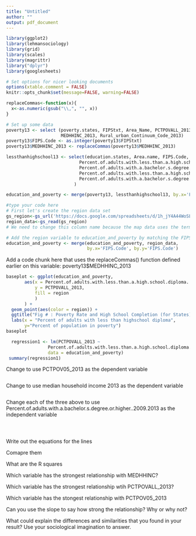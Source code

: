 ```yaml
---
title: "Untitled"
author: ""
output: pdf_document
---
```

```r

library(ggplot2)
library(lehmansociology)
library(grid)
library(scales)
library(magrittr)
library("dplyr")
library(googlesheets)

# Set options for nicer looking documents
options(xtable.comment = FALSE)
knitr::opts_chunk$set(message=FALSE, warning=FALSE)

```
```r
replaceCommas<-function(x){
  x<-as.numeric(gsub("\\,", "", x))
}

```


```r
# Set up some data
poverty13 <- select (poverty.states, FIPStxt, Area_Name, PCTPOVALL_2013, PCTPOV05_2013,
                     MEDHHINC_2013, Rural_urban_Continuum_Code_2013)
poverty13$FIPS.Code <- as.integer(poverty13$FIPStxt)
poverty13$MEDHHINC_2013 <- replaceCommas(poverty13$MEDHHINC_2013)

lessthanhighschool13 <- select(education.states, Area.name, FIPS.Code,
                            Percent.of.adults.with.less.than.a.high.school.diploma..2009.2013,
                            Percent.of.adults.with.a.bachelor.s.degree.or.higher..2009.2013,
                            Percent.of.adults.with.less.than.a.high.school.diploma..2000,
                            Percent.of.adults.with.a.bachelor.s.degree.or.higher..2000
                          )

education_and_poverty <- merge(poverty13, lessthanhighschool13, by.x='FIPS.Code', by.y='FIPS.Code')
```

````r
#type your code here
# First let's create the region data set
gs_region<-gs_url('https://docs.google.com/spreadsheets/d/1h_jY4A44WoSLkrqhwZZ9oJh51N2GybwVvGgEaY3n2gc/pubhtml')
region_data<-gs_read(gs_region)
# We need to change this column name because the map data uses the term region differently.


````

```r

# Add the region variable to education_and_poverty by matching the FIPS code
education_and_poverty <- merge(education_and_poverty, region_data, 
                               by.x='FIPS.Code', by.y='FIPS.Code')

```


Add a code chunk here that uses the replaceCommas() function defined earlier on this variable:  poverty13$MEDHHINC_2013


```r

baseplot <- ggplot(education_and_poverty,
       aes(x = Percent.of.adults.with.less.than.a.high.school.diploma..2009.2013,
           y = PCTPOVALL_2013,
           fill = region
           )
       ) +
  geom_point(aes(color = region)) +
  ggtitle("Fig # : Poverty Rate and High School Completion (for States)") +
  labs(x = "Percent of adults with less than highschool diploma",
       y="Percent of population in poverty")
baseplot

```

```r

  regression1 <- lm(PCTPOVALL_2013 ~
                Percent.of.adults.with.less.than.a.high.school.diploma..2009.2013, 
                data = education_and_poverty)
 summary(regression1)

```

Change to use PCTPOV05_2013 as the dependent variable
```r

  
```

Change to use median household income 2013 as the dependent variable

```r

  

```

Change each of the three above to use Percent.of.adults.with.a.bachelor.s.degree.or.higher..2009.2013 as the independent variable

```r

 
```

```r

  

```

```r

  

```

Write out the equations for the lines 

Comapre them


What are the R squares 


Which variable has the strongest relationship with MEDHHINC?

Which variable has the strongest relationship wtih PCTPOVALL_2013?


Which variable has the stongest relationship with PCTPOV05_2013


Can you use the slope to say how strong the relationship?  Why or why not?


What could explain the differences and similarities that you found in your result?  Use your sociological imagination to answer.








